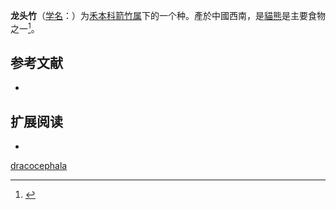 {{Speciesbox
| image = Fargesia dracocephala - Trebah Garden - Cornwall, England - DSC01421.jpg
| image_caption = 
| status = 
| status_system = 
| genus = Fargesia
| species = dracocephala
| authority = T.P.Yi
| synonyms = 
|}}

'''龙头竹'''（[[学名|学名]]：{{lang|la|'''''Fargesia dracocephala'''''}}）为[[禾本科|禾本科]][[箭竹属|箭竹属]]下的一个种。產於中國西南，是[[貓熊|貓熊]]是主要食物之一<ref name=chinaflora>{{Citation
  | last =Li
  | first =De-Zhu; Guo, Zhenhua; Stapleton, Chris
  | contribution =Fargesia dracocephala
  | year =2007
  | title =Flora of China
  | editor-last =Wu
  | editor-first =Z. Y.; Raven, P.H.; Hong, D.Y.
  | volume =22
  | pages =93
  | place =Beijing
  | publisher =Science Press; St. Louis: Missouri Botanical Garden Press
  | contribution-url =http://www.efloras.org/florataxon.aspx?flora_id=2&taxon_id=200025413
  | accessdate =2010-03-02
  | archive-date =2012-01-09
  | archive-url =https://web.archive.org/web/20120109002236/http://efloras.org/florataxon.aspx?flora_id=2&taxon_id=200025413
  | dead-url =no
  }}</ref>。

== 参考文献 ==
{{refbegin}}
* {{CPNI| zh=龙头竹 | id=233-04899 | binomial=Fargesia dracocephala | authority=T.P.Yi | var= | accessdate=2013-01-18}}
{{refend}}

== 扩展阅读 ==
{{refbegin}}
* {{wikispecies-inline|Fargesia dracocephala|龙头竹}}
{{refend}}
{{Taxonbar|from=Q1065596}}

{{DEFAULTSORT:Fargesia dracocephala}}
[[Category:箭竹属|dracocephala]]


{{Bamboo-stub}}
